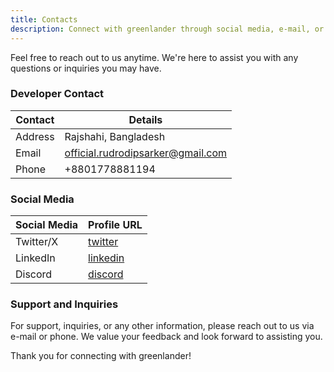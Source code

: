 ```yaml
---
title: Contacts
description: Connect with greenlander through social media, e-mail, or phone number. We're here to assist you!
---
```


<Callout>
  Feel free to reach out to us anytime. We're here to assist you with any questions or inquiries you may have.
</Callout>

### Developer Contact

| Contact  | Details                            |
| -------- | ---------------------------------- |
| Address  | Rajshahi, Bangladesh               |
| Email    | official.rudrodipsarker@gmail.com  |
| Phone    | +8801778881194                     |

### Social Media

| Social Media  | Profile URL                                                      |
| ------------- | ---------------------------------------------------------------- |
| Twitter/X     | [twitter](https://twitter.com/rds_agi)                           |
| LinkedIn      | [linkedin](https://www.linkedin.com/in/rudrodip/)                |
| Discord       | [discord](https://discordapp.com/users/841126921886498817)       |


### Support and Inquiries

For support, inquiries, or any other information, please reach out to us via e-mail or phone. We value your feedback and look forward to assisting you.

Thank you for connecting with greenlander!
